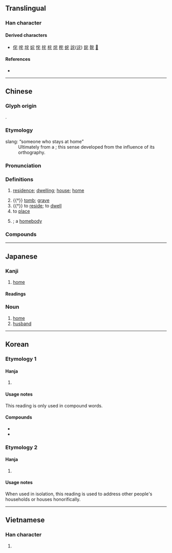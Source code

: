 {{character info}}
==Translingual==

===Han character===
{{Han char|rn=40|rad=宀|as=03|sn=6|four=30714|canj=JHP|ids=⿱宀乇}}

====Derived characters====
* [[侘]] [[咤]] [[垞]] [[姹]] [[㤞]] [[挓]] [[㭦]] [[烢]] [[秺]] [[䖳]] [[詫]]([[诧]]) [[䤩]] [[䯔]] [[𥭌]]

====References====
* {{Han ref|kx=0281.200|dkj=07064|dj=0551.190|hdz=20913.030|uh=5B85|ud=23429|bh=A676|bd=42614}}

----

==Chinese==
{{zh-forms|alt=厇}}

===Glyph origin===
{{Han etym}}
{{Han compound|宀|乇|c1=s|c2=p|t1=roof|ls=psc}}.

===Etymology===
; slang: “someone who stays at home”
: Ultimately from a {{obor|zh|ja|-|nocap=1}} {{m|ja|お宅|tr=otaku}}; this sense developed from the influence of its orthography.

===Pronunciation===
{{zh-pron
|m=zhái,zhè
|m_note=zhái - vernacular; zhè - literary
|m-s=
|c=zaak6,zaak6-2
|c-t=
|g=
|h=pfs=chhe̍t
|j=
|mb=
|md=
|mn=qz:tia̍k/xm,zz:te̍k/qz,tw,xm:the̍h/zz:the̍eh
|mn_note=tia̍k/te̍k - literary, the̍h/the̍eh - vernacular
|mn-t=têh8
|w=
|x=
|mc=y
|oc=y
|ma=
|cat=n,v,a
}}

===Definitions===
{{zh-hanzi}}

# [[residence]]; [[dwelling]]; [[house]]; [[home]]
#: {{zh-x|住宅|residence}}
# {{†}} [[tomb]]; [[grave]]
# {{†}} to [[reside]]; to [[dwell]]
# to [[place]]
#: {{zh-x|宅心 仁厚|to '''settle''' the mind with benevolence and generosity}}
# {{lb|zh|slang}} {{n-g|Describing someone who prefers to stay at home rather than go outside}}; a [[homebody]]

===Compounds===
{{zh-der|宅男|宅女|宅地|宅基|凶宅|國宅|坤宅|住宅|入宅|宅心忠厚|宅心仁慈|宅兆|倒宅計|住宅區|平價住宅|宅經|徙宅忘妻|宅子|卜宅|外宅|國民住宅|宅券|府宅|家反宅亂|住宅旅社|家翻宅亂|寸田尺宅|安宅正路|住宅單元|宅門|宅第|宅眷|宅相|宅心仁厚|宅土|宅院|乾宅|內宅|安宅|宅心|光宅|合宅|宅憂|率土宅心|民宅|拔宅|窟宅|拔宅上昇|泛宅|火宅|故宅|拔濟火宅|拔宅飛昇|漆宅|正宅|深宅大院|淨宅|浮家泛宅|火宅僧|陽宅|魂不守宅|綴宅|陰宅|避宅|農宅|貧民住宅|第宅|鎮宅神|宅延|自宅}}

----

==Japanese==

===Kanji===
{{ja-kanji|grade=6|rs=宀03}}

# [[home]]

====Readings====
{{ja-readings
|goon=じゃく
|kanon=たく
|kun=いえ-, すまう, やけ-
}}

{{ja-kanjitab|たく|yomi=o}}

===Noun===
{{ja-noun|たく}}

# [[home]]
# [[husband]]

----

==Korean==

===Etymology 1===

====Hanja====
{{ko-hanja|집|택}}

# {{hanja form of|택|[[house]]; [[home]]}}

====Usage notes====
This reading is only used in compound words.

====Compounds====
* {{ko-l|주택|[[house]]|住宅}}
* {{ko-l|저택|[[mansion]]|邸宅}}

===Etymology 2===

====Hanja====
{{ko-hanja|집|댁}}

# {{hanja form of|댁|{{lb|ko|honorific}} [[house]]; [[home]]}}
#: {{ko-usex|'''댁'''이 [[어디]]시죠?|(Politely) Where do you live?}}

====Usage notes====
When used in isolation, this reading is used to address other people's households or houses honorifically.

----

==Vietnamese==

===Han character===
{{vi-hantu|[[trạch]]|rs=宀03}}

# {{rfdef|vi|sort=宀03}}